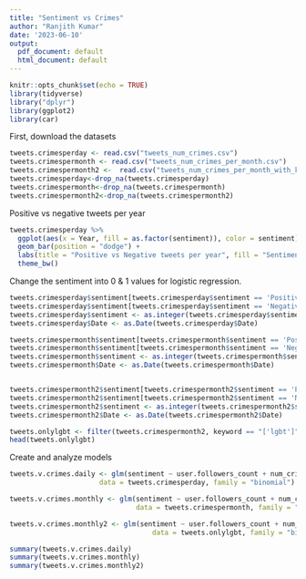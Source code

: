 ```yaml
---
title: "Sentiment vs Crimes"
author: "Ranjith Kumar"
date: '2023-06-10'
output:
  pdf_document: default
  html_document: default
---
```


```r
knitr::opts_chunk$set(echo = TRUE)
library(tidyverse)
library("dplyr")
library(ggplot2)
library(car)
```

First, download the datasets
```r
tweets.crimesperday <- read.csv("tweets_num_crimes.csv")
tweets.crimespermonth <- read.csv("tweets_num_crimes_per_month.csv")
tweets.crimespermonth2 <-  read.csv("tweets_num_crimes_per_month_with_keywords.csv")
tweets.crimesperday<-drop_na(tweets.crimesperday)
tweets.crimespermonth<-drop_na(tweets.crimespermonth)
tweets.crimespermonth2<-drop_na(tweets.crimespermonth2)
```

Positive vs negative tweets per year
```r
tweets.crimesperday %>% 
  ggplot(aes(x = Year, fill = as.factor(sentiment)), color = sentiment) +
  geom_bar(position = "dodge") +
  labs(title = "Positive vs Negative tweets per year", fill = "Sentiment") +
  theme_bw()
```

Change the sentiment into 0 & 1 values for logistic regression.
```r
tweets.crimesperday$sentiment[tweets.crimesperday$sentiment == 'Positive'] <- 1
tweets.crimesperday$sentiment[tweets.crimesperday$sentiment == 'Negative'] <- 0
tweets.crimesperday$sentiment <- as.integer(tweets.crimesperday$sentiment)
tweets.crimesperday$Date <- as.Date(tweets.crimesperday$Date)

tweets.crimespermonth$sentiment[tweets.crimespermonth$sentiment == 'Positive'] <- 1
tweets.crimespermonth$sentiment[tweets.crimespermonth$sentiment == 'Negative'] <- 0
tweets.crimespermonth$sentiment <- as.integer(tweets.crimespermonth$sentiment)
tweets.crimespermonth$Date <- as.Date(tweets.crimespermonth$Date)


tweets.crimespermonth2$sentiment[tweets.crimespermonth2$sentiment == 'Positive'] <- 1
tweets.crimespermonth2$sentiment[tweets.crimespermonth2$sentiment == 'Negative'] <- 0
tweets.crimespermonth2$sentiment <- as.integer(tweets.crimespermonth2$sentiment)
tweets.crimespermonth2$Date <- as.Date(tweets.crimespermonth2$Date)

tweets.onlylgbt <- filter(tweets.crimespermonth2, keyword == "['lgbt']")
head(tweets.onlylgbt)
```

Create and analyze models
```r
tweets.v.crimes.daily <- glm(sentiment ~ user.followers_count + num_crimes, 
                      data = tweets.crimesperday, family = "binomial")

tweets.v.crimes.monthly <- glm(sentiment ~ user.followers_count + num_crimes_per_month, 
                               data = tweets.crimespermonth, family = "binomial")

tweets.v.crimes.monthly2 <- glm(sentiment ~ user.followers_count + num_crimes_per_month, 
                                   data = tweets.onlylgbt, family = "binomial")

summary(tweets.v.crimes.daily)
summary(tweets.v.crimes.monthly)
summary(tweets.v.crimes.monthly2)

```





